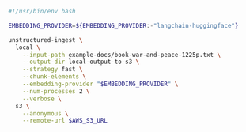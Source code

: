 ```bash CLI
#!/usr/bin/env bash

EMBEDDING_PROVIDER=${EMBEDDING_PROVIDER:-"langchain-huggingface"}

unstructured-ingest \
  local \
    --input-path example-docs/book-war-and-peace-1225p.txt \
    --output-dir local-output-to-s3 \
    --strategy fast \
    --chunk-elements \
    --embedding-provider "$EMBEDDING_PROVIDER" \
    --num-processes 2 \
    --verbose \
  s3 \
    --anonymous \
    --remote-url $AWS_S3_URL
```
